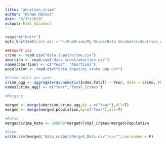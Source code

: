 ```yaml
---
title: "abortion_crime"
author: "Rohan Mahnot"
date: "8/13/2020"
output: html_document
---
```


```r
require("knitr")
opts_knit$set(root.dir = "~/OneDrive/My Drive/Data Incubator/abortion_crime")
```


```r
##Import csv
crime <- read.csv("data_input/crime.csv")
abortion <- read.csv("data_input/abortion.csv")
names(abortion) <- c("Year", "Abortions")
population <- read.csv("data_input/ny state pop.csv")

#Crime total per year
crime_agg <- aggregate(as.numeric(Index.Total) ~ Year, data = crime, FUN = sum)
names(crime_agg) <- c("Year","Total_Crimes")

#Merging

merged <- merge(abortion,crime_agg,by = c("Year"),all=T)
merged <- merge(merged,population,by=c("Year"),all=T)

#Rates
merged$Crime_Rate <- 100000*merged$Total_Crimes/merged$Population

#Save
write.csv(merged,"data_output/Merged_Data.csv",na="",row.names = F)
```

